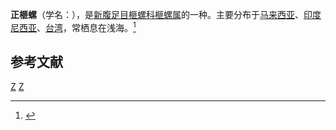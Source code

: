{{Speciesbox 
| taxon = Oliva oliva
| image = Oliva oliva shell.jpg
| binomial_authority = Linnaeus, 1758
}}
'''正榧螺'''（学名：''{{lang|la|Oliva oliva}}''），是[[新腹足目|新腹足目]][[榧螺科|榧螺科]][[榧螺属|榧螺属]]的一种。主要分布于[[马来西亚|马来西亚]]、[[印度尼西亚|印度尼西亚]]、[[台湾|台湾]]，常栖息在浅海。<ref>{{cite web|url=http://shell.sinica.edu.tw/chinese/shellbase_detail.php?science_no=1186|title=国际贝库：正榧螺|publisher=台湾贝类资料库|accessdate=2009-08-11|archive-date=2016-03-04|archive-url=https://web.archive.org/web/20160304130659/http://shell.sinica.edu.tw/chinese/shellbase_detail.php?science_no=1186|dead-url=no}}</ref>

== 参考文献 ==
{{reflist}}
{{Taxonbar|from=Q2616868}}
[[Category:_1758年描述的软体动物|Z]]
[[Category:榧螺属|Z]]